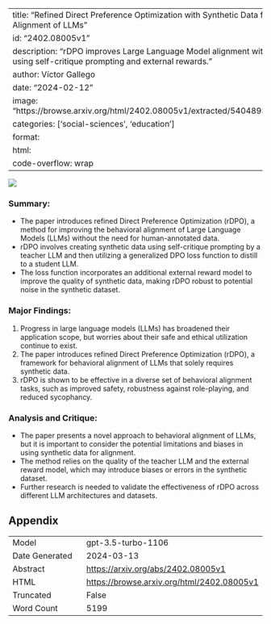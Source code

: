 
---
title: "Refined Direct Preference Optimization with Synthetic Data for Behavioral Alignment of LLMs"
id: "2402.08005v1"
description: "rDPO improves Large Language Model alignment without human data, using self-critique prompting and external rewards."
author: Víctor Gallego
date: "2024-02-12"
image: "https://browse.arxiv.org/html/2402.08005v1/extracted/5404893/images/rDPO.png"
categories: ['social-sciences', 'education']
format:
  html:
    code-overflow: wrap
---

![](https://browse.arxiv.org/html/2402.08005v1/extracted/5404893/images/rDPO.png)

### Summary:
- The paper introduces refined Direct Preference Optimization (rDPO), a method for improving the behavioral alignment of Large Language Models (LLMs) without the need for human-annotated data.
- rDPO involves creating synthetic data using self-critique prompting by a teacher LLM and then utilizing a generalized DPO loss function to distill to a student LLM.
- The loss function incorporates an additional external reward model to improve the quality of synthetic data, making rDPO robust to potential noise in the synthetic dataset.

### Major Findings:
1. Progress in large language models (LLMs) has broadened their application scope, but worries about their safe and ethical utilization continue to exist.
2. The paper introduces refined Direct Preference Optimization (rDPO), a framework for behavioral alignment of LLMs that solely requires synthetic data.
3. rDPO is shown to be effective in a diverse set of behavioral alignment tasks, such as improved safety, robustness against role-playing, and reduced sycophancy.

### Analysis and Critique:
- The paper presents a novel approach to behavioral alignment of LLMs, but it is important to consider the potential limitations and biases in using synthetic data for alignment.
- The method relies on the quality of the teacher LLM and the external reward model, which may introduce biases or errors in the synthetic dataset.
- Further research is needed to validate the effectiveness of rDPO across different LLM architectures and datasets.

## Appendix

|          |          |
|----------|----------|
| Model     | gpt-3.5-turbo-1106       |
| Date Generated     | 2024-03-13       |
| Abstract | [https://arxiv.org/abs/2402.08005v1](https://arxiv.org/abs/2402.08005v1)        |
| HTML     | [https://browse.arxiv.org/html/2402.08005v1](https://browse.arxiv.org/html/2402.08005v1)       |
| Truncated       | False       |
| Word Count       | 5199       |